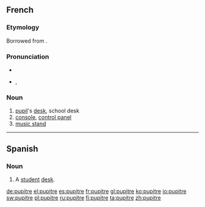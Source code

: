 ==French==

===Etymology===
Borrowed from {{etyl|la|fr}} {{term|pulpitum}}.

===Pronunciation===
* {{audio|Fr-pupitre.ogg|audio}}
* {{IPA|/pypitʁ/|lang=fr}}, {{X-SAMPA|/py.pitR/}}

===Noun===
{{fr-noun|m}}

# [[pupil]]'s [[desk]], school desk
# [[console]], [[control panel]]
# [[music stand]]
----

==Spanish==

===Noun===
{{es-noun|m}}

# A [[student]] [[desk]].

[[de:pupitre]]
[[el:pupitre]]
[[es:pupitre]]
[[fr:pupitre]]
[[gl:pupitre]]
[[ko:pupitre]]
[[io:pupitre]]
[[sw:pupitre]]
[[pl:pupitre]]
[[ru:pupitre]]
[[fi:pupitre]]
[[ta:pupitre]]
[[zh:pupitre]]